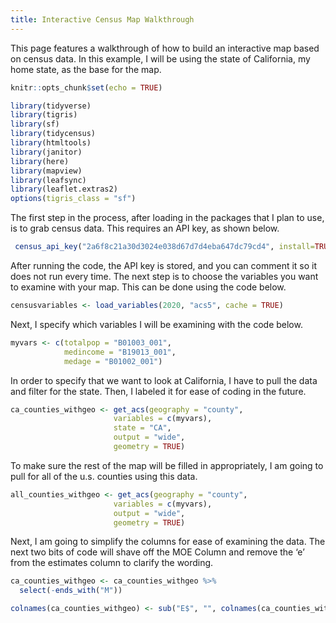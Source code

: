 ```yaml
---
title: Interactive Census Map Walkthrough
---
```


This page features a walkthrough of how to build an interactive map based on census data. In this example, I will be using the state of California, my home state, as the base for the map. 

```r
knitr::opts_chunk$set(echo = TRUE)

library(tidyverse)
library(tigris)
library(sf)
library(tidycensus)
library(htmltools)
library(janitor)
library(here)
library(mapview)
library(leafsync)
library(leaflet.extras2)
options(tigris_class = "sf")


```

The first step in the process, after loading in the packages that I plan to use, is to grab census data. This requires an API key, as shown below.
```r
 census_api_key("2a6f8c21a30d3024e038d67d7d4eba647dc79cd4", install=TRUE, overwrite = TRUE)
```
After running the code, the API key is stored, and you can comment it so it does not run every time. The next step is to choose the variables you want to examine with your map. This can be done using the code below.
```r
censusvariables <- load_variables(2020, "acs5", cache = TRUE)
```
Next, I specify which variables I will be examining with the code below.
```r
myvars <- c(totalpop = "B01003_001",
            medincome = "B19013_001",
            medage = "B01002_001")
```
In order to specify that we want to look at California, I have to pull the data and filter for the state. Then, I labeled it for ease of coding in the future.
```r
ca_counties_withgeo <- get_acs(geography = "county",
                       variables = c(myvars),
                       state = "CA",
                       output = "wide",
                       geometry = TRUE)
```
To make sure the rest of the map will be filled in appropriately, I am going to pull for all of the u.s. counties using this data.
```r
all_counties_withgeo <- get_acs(geography = "county",
                       variables = c(myvars),
                       output = "wide",
                       geometry = TRUE)
```
Next, I am going to simplify the columns for ease of examining the data. The next two bits of code will shave off the MOE Column and remove the 'e' from the estimates column to clarify the wording.
```r
ca_counties_withgeo <- ca_counties_withgeo %>%
  select(-ends_with("M"))
```

```r
colnames(ca_counties_withgeo) <- sub("E$", "", colnames(ca_counties_withgeo)) 
```

